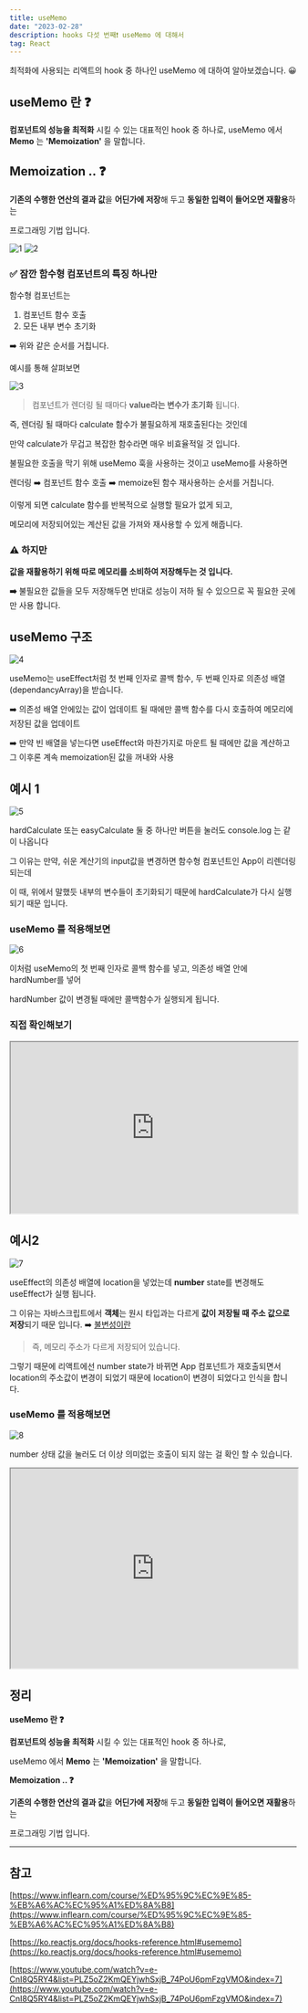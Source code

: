 ```yaml
---
title: useMemo
date: "2023-02-28"
description: hooks 다섯 번째❗️ useMemo 에 대해서
tag: React
---
```


최적화에 사용되는 리액트의 hook 중 하나인 useMemo 에 대하여 알아보겠습니다. 😀

## **useMemo 란 ❓**

**컴포넌트의 성능을 최적화** 시킬 수 있는 대표적인 hook 중 하나로, useMemo 에서 **Memo** 는 **'Memoization'** 을 말합니다.

## **Memoization .. ❓**

**기존의 수행한 연산의 결과 값**을 **어딘가에 저장**해 두고 **동일한 입력이 들어오면 재활용**하는

프로그래밍 기법 입니다.

![1](https://user-images.githubusercontent.com/87301268/224193098-617e032e-9ef4-45eb-aa4d-387ae6da3a43.jpeg)
![2](https://user-images.githubusercontent.com/87301268/224193121-c5b4494d-8331-40a4-8670-6bce2b016857.jpeg)

### **✅ 잠깐 함수형 컴포넌트의 특징 하나만** 

함수형 컴포넌트는

1.  컴포넌트 함수 호출
2.  모든 내부 변수 초기화

➡️ 위와 같은 순서를 거칩니다.

예시를 통해 살펴보면

![3](https://user-images.githubusercontent.com/87301268/224193135-cceb1d57-052c-4ddf-a8df-7dae561188c3.png)

> 컴포넌트가 렌더링 될 때마다 **value라는 변수가 초기화** 됩니다.

즉, 렌더링 될 때마다 calculate 함수가 불필요하게 재호출된다는 것인데

만약 calculate가 무겁고 복잡한 함수라면 매우 비효율적일 것 입니다.

불필요한 호출을 막기 위해 useMemo 훅을 사용하는 것이고 useMemo를 사용하면

렌더링 ➡️ 컴포넌트 함수 호출 ➡️ memoize된 함수 재사용하는 순서를 거칩니다.

이렇게 되면 calculate 함수를 반복적으로 실행할 필요가 없게 되고,

메모리에 저장되어있는 계산된 값을 가져와 재사용할 수 있게 해줍니다.

### **⚠️ 하지만**

**값을 재활용하기 위해 따로 메모리를 소비하여 저장해두는 것 입니다.**

**➡️** 불필요한 값들을 모두 저장해두면 반대로 성능이 저하 될 수 있으므로 꼭 필요한 곳에만 사용 합니다.

## **useMemo 구조**

![4](https://user-images.githubusercontent.com/87301268/224193159-f073fcf2-e2b7-4097-99a5-42a7b6106932.png)

useMemo는 useEffect처럼 첫 번째 인자로 콜백 함수, 두 번째 인자로 의존성 배열(dependancyArray)을 받습니다.

➡️ 의존성 배열 안에있는 값이 업데이트 될 때에만 콜백 함수를 다시 호출하여 메모리에 저장된 값을 업데이트

➡️ 만약 빈 배열을 넣는다면 useEffect와 마찬가지로 마운트 될 때에만 값을 계산하고 그 이후론 계속 memoization된 값을 꺼내와 사용

## **예시 1**

![5](https://user-images.githubusercontent.com/87301268/224193175-ee6b2ebb-0184-42da-bda6-a8981a4b07dd.png)

hardCalculate 또는 easyCalculate 둘 중 하나만 버튼을 눌러도 console.log 는 같이 나옵니다

그 이유는 만약, 쉬운 계산기의 input값을 변경하면 함수형 컴포넌트인 App이 리렌더링되는데

이 때, 위에서 말했듯 내부의 변수들이 초기화되기 때문에 hardCalculate가 다시 실행되기 때문 입니다.

### **useMemo 를 적용해보면**

![6](https://user-images.githubusercontent.com/87301268/224193195-334bc842-0301-4c0f-ad9f-90706060eaa8.png)

이처럼 useMemo의 첫 번째 인자로 콜백 함수를 넣고, 의존성 배열 안에 hardNumber를 넣어

hardNumber 값이 변경될 때에만 콜백함수가 실행되게 됩니다.

### **직접 확인해보기**

<iframe
    width="100%"
    height="300px"
    src="https://codesandbox.io/embed/usememo-1-q17g2r?fontsize=14&amp;hidenavigation=1&amp;theme=dark"
></iframe>

## **예시2**

![7](https://user-images.githubusercontent.com/87301268/224193213-80dbcad3-8286-4151-ba87-29752c23b1cd.png)

useEffect의 의존성 배열에 location을 넣었는데 **number** state를 변경해도 useEffect가 실행 됩니다.

그 이유는 자바스크립트에서 **객체**는 원시 타입과는 다르게 **값이 저장될 때 주소 값으로 저장**되기 때문 입니다. ➡️ [불변성이란](https://choi-hyunho.com/react-immutability/)

> 즉, 메모리 주소가 다르게 저장되어 있습니다.

그렇기 때문에 리액트에선 number state가 바뀌면 App 컴포넌트가 재호출되면서 location의 주소값이 변경이 되었기 때문에 location이 변경이 되었다고 인식을 합니다.

### **useMemo 를 적용해보면**

![8](https://user-images.githubusercontent.com/87301268/224193235-74c3633f-0aaa-4cd9-830c-532ea0dae5dd.png)

number 상태 값을 눌러도 더 이상 의미없는 호출이 되지 않는 걸 확인 할 수 있습니다.

<iframe
    width="100%"
    height="350px"
    src="https://codesandbox.io/embed/usememo-2-o90hyz?fontsize=14&amp;hidenavigation=1&amp;theme=dark"
></iframe>

## **정리**

**useMemo 란 ❓**

**컴포넌트의 성능을 최적화** 시킬 수 있는 대표적인 hook 중 하나로,

useMemo 에서 **Memo** 는 **'Memoization'** 을 말합니다.

**Memoization .. ❓**

**기존의 수행한 연산의 결과 값**을 **어딘가에 저장**해 두고 **동일한 입력이 들어오면 재활용**하는

프로그래밍 기법 입니다.

---

## **참고**

[https://www.inflearn.com/course/%ED%95%9C%EC%9E%85-%EB%A6%AC%EC%95%A1%ED%8A%B8](https://www.inflearn.com/course/%ED%95%9C%EC%9E%85-%EB%A6%AC%EC%95%A1%ED%8A%B8)

[https://ko.reactjs.org/docs/hooks-reference.html#usememo](https://ko.reactjs.org/docs/hooks-reference.html#usememo)

[https://www.youtube.com/watch?v=e-CnI8Q5RY4&list=PLZ5oZ2KmQEYjwhSxjB_74PoU6pmFzgVMO&index=7](https://www.youtube.com/watch?v=e-CnI8Q5RY4&list=PLZ5oZ2KmQEYjwhSxjB_74PoU6pmFzgVMO&index=7)
